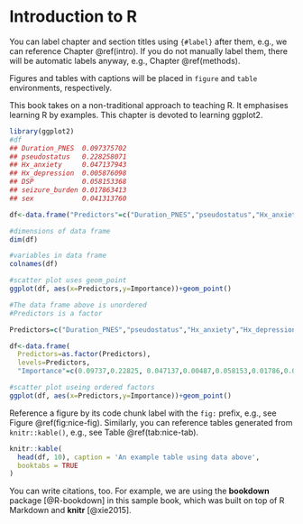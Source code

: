 # Introduction to R {#intro}

You can label chapter and section titles using `{#label}` after them, e.g., we can reference Chapter \@ref(intro). If you do not manually label them, there will be automatic labels anyway, e.g., Chapter \@ref(methods).

Figures and tables with captions will be placed in `figure` and `table` environments, respectively.

This book takes on a non-traditional approach to teaching R. It emphasises learning R by examples. This chapter is devoted to learning ggplot2.

```r
library(ggplot2)
#df
## Duration_PNES  0.097375702
## pseudostatus   0.228258071
## Hx_anxiety     0.047137943
## Hx_depression  0.005876098
## DSP            0.058153368
## seizure_burden 0.017863413
## sex            0.041313760

df<-data.frame("Predictors"=c("Duration_PNES","pseudostatus","Hx_anxiety","Hx_depression","DSP","seizure_burden","sex"),"Importance"=c(0.09737,0.22825, 0.047137,0.00487,0.058153,0.01786,0.04131))

#dimensions of data frame
dim(df)

#variables in data frame
colnames(df)

#scatter plot uses geom_point 
ggplot(df, aes(x=Predictors,y=Importance))+geom_point()

#The data frame above is unordered
#Predictors is a factor

Predictors=c("Duration_PNES","pseudostatus","Hx_anxiety","Hx_depression","DSP","seizure_burden","sex")

df<-data.frame(
  Predictors=as.factor(Predictors),
  levels=Predictors,
  "Importance"=c(0.09737,0.22825, 0.047137,0.00487,0.058153,0.01786,0.04131))

#scatter plot useing ordered factors
ggplot(df, aes(x=Predictors,y=Importance))+geom_point()

```

Reference a figure by its code chunk label with the `fig:` prefix, e.g., see Figure \@ref(fig:nice-fig). Similarly, you can reference tables generated from `knitr::kable()`, e.g., see Table \@ref(tab:nice-tab).

```r
knitr::kable(
  head(df, 10), caption = 'An example table using data above',
  booktabs = TRUE
)
```

You can write citations, too. For example, we are using the **bookdown** package [@R-bookdown] in this sample book, which was built on top of R Markdown and **knitr** [@xie2015].
